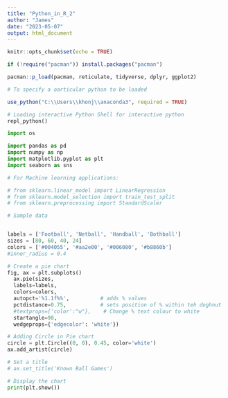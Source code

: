 ```yaml
---
title: "Python_in_R_2"
author: "James"
date: "2023-05-07"
output: html_document
---
```




```r
knitr::opts_chunk$set(echo = TRUE)

if (!require("pacman")) install.packages("pacman")

pacman::p_load(pacman, reticulate, tidyverse, dplyr, ggplot2)

# To specify a oarticular python to be loaded

use_python("C:\\Users\\khonj\\anaconda3", required = TRUE)

```


```python
# Loading interactive Python Shell for interactive python
repl_python()
```


```python

import os

import pandas as pd
import numpy as np
import matplotlib.pyplot as plt
import seaborn as sns

# For Machine learning applications:

# from sklearn.linear_model import LinearRegression
# from sklearn.model_selection import train_test_split
# from sklearn.preprocessing import StandardScaler

```


```python
# Sample data


labels = ['Football', 'Netball', 'Handball', 'Bothball']
sizes = [80, 60, 40, 24]
colors = ['#004055', '#aa2e00', '#006080', '#b8860b']
#inner_radius = 0.4

# Create a pie chart
fig, ax = plt.subplots()
  ax.pie(sizes, 
  labels=labels, 
  colors=colors,
  autopct='%1.1f%%',          # adds % values
  pctdistance=0.75,           # sets position of % within teh doghnut
  #textprops={'color':"w"},    # Change % text colour to white
  startangle=90, 
  wedgeprops={'edgecolor': 'white'})

# Adding Circle in Pie chart
circle = plt.Circle((0, 0), 0.45, color='white')
ax.add_artist(circle)

# Set a title
# ax.set_title('Known Ball Games')

# Display the chart
print(plt.show())
```

